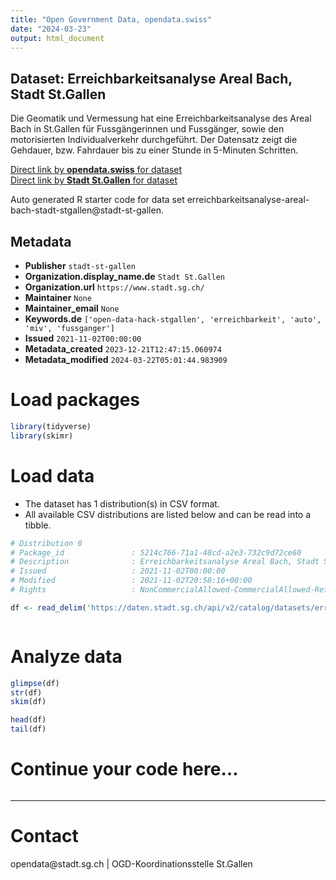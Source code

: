 ```yaml
---
title: "Open Government Data, opendata.swiss"
date: "2024-03-23"
output: html_document
---
```


## Dataset: Erreichbarkeitsanalyse Areal Bach, Stadt St.Gallen

Die Geomatik und Vermessung hat eine Erreichbarkeitsanalyse des Areal Bach in St.Gallen für Fussgängerinnen und Fussgänger, sowie den motorisierten Individualverkehr durchgeführt. Der Datensatz zeigt die Gehdauer, bzw. Fahrdauer bis zu einer Stunde in 5-Minuten Schritten.

[Direct link by **opendata.swiss** for dataset](https://opendata.swiss/de/dataset/erreichbarkeitsanalyse-areal-bach-stadt-st-gallen)<br>
[Direct link by **Stadt St.Gallen** for dataset](https://daten.stadt.sg.ch/explore/dataset/erreichbarkeitsanalyse-areal-bach-stadt-stgallen/)

Auto generated R starter code for data set erreichbarkeitsanalyse-areal-bach-stadt-stgallen@stadt-st-gallen.

## Metadata

- **Publisher** `stadt-st-gallen`
- **Organization.display_name.de** `Stadt St.Gallen`
- **Organization.url** `https://www.stadt.sg.ch/`
- **Maintainer** `None`
- **Maintainer_email** `None`
- **Keywords.de** `['open-data-hack-stgallen', 'erreichbarkeit', 'auto', 'miv', 'fussganger']`
- **Issued** `2021-11-02T00:00:00`
- **Metadata_created** `2023-12-21T12:47:15.060974`
- **Metadata_modified** `2024-03-22T05:01:44.983909`


# Load packages

```r

library(tidyverse)
library(skimr)

```

# Load data

-   The dataset has 1 distribution(s) in CSV format.
-   All available CSV distributions are listed below and can be read into a tibble.

```r

# Distribution 0
# Package_id               : 5214c766-71a1-48cd-a2e3-732c9d72ce60
# Description              : Erreichbarkeitsanalyse Areal Bach, Stadt St.Gallen (csv)
# Issued                   : 2021-11-02T00:00:00
# Modified                 : 2021-11-02T20:58:16+00:00
# Rights                   : NonCommercialAllowed-CommercialAllowed-ReferenceRequired

df <- read_delim('https://daten.stadt.sg.ch/api/v2/catalog/datasets/erreichbarkeitsanalyse-areal-bach-stadt-stgallen/exports/csv')



```

# Analyze data

```r

glimpse(df)
str(df)
skim(df)

head(df)
tail(df)

```

# Continue your code here...

```r

```

------------------------------------------------------------------------

# Contact

opendata@stadt.sg.ch | OGD-Koordinationsstelle St.Gallen
